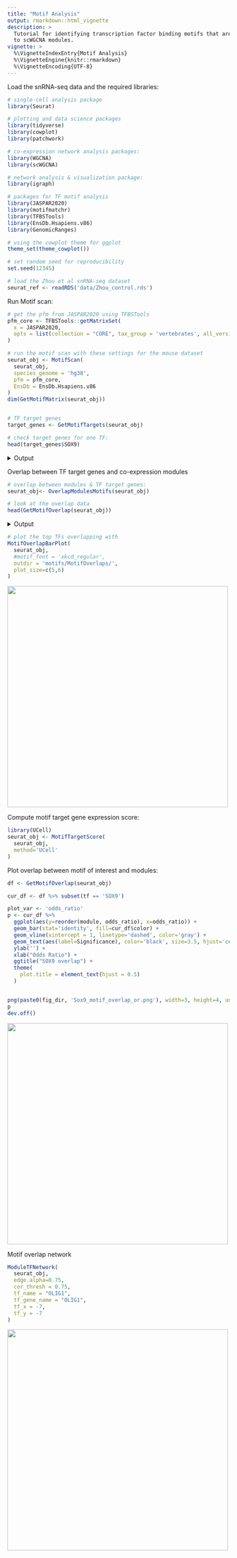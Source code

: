 ```yaml
---
title: "Motif Analysis"
output: rmarkdown::html_vignette
description: >
  Tutorial for identifying transcription factor binding motifs that are related
  to scWGCNA modules.
vignette: >
  %\VignetteIndexEntry{Motif Analysis}
  %\VignetteEngine{knitr::rmarkdown}
  %\VignetteEncoding{UTF-8}
---
```



Load the snRNA-seq data and the required libraries:
```r

# single-cell analysis package
library(Seurat)

# plotting and data science packages
library(tidyverse)
library(cowplot)
library(patchwork)

# co-expression network analysis packages:
library(WGCNA)
library(scWGCNA)

# network analysis & visualization package:
library(igraph)

# packages for TF motif analysis
library(JASPAR2020)
library(motifmatchr)
library(TFBSTools)
library(EnsDb.Hsapiens.v86)
library(GenomicRanges)

# using the cowplot theme for ggplot
theme_set(theme_cowplot())

# set random seed for reproducibility
set.seed(12345)

# load the Zhou et al snRNA-seq dataset
seurat_ref <- readRDS('data/Zhou_control.rds')

```

Run Motif scan:

```r

# get the pfm from JASPAR2020 using TFBSTools
pfm_core <- TFBSTools::getMatrixSet(
  x = JASPAR2020,
  opts = list(collection = "CORE", tax_group = 'vertebrates', all_versions = FALSE)
)

# run the motif scan with these settings for the mouse dataset
seurat_obj <- MotifScan(
  seurat_obj,
  species_genome = 'hg38',
  pfm = pfm_core,
  EnsDb = EnsDb.Hsapiens.v86
)
dim(GetMotifMatrix(seurat_obj))


# TF target genes
target_genes <- GetMotifTargets(seurat_obj)

# check target genes for one TF:
head(target_genes$SOX9)

```

<details> <summary> Output </summary>
```
[1] "OR4F5"  "TTLL10" "SDF4"   "ATAD3C" "MIB2"   "CDK11B"
```
</details>

Overlap between TF target genes and co-expression modules

```r

# overlap between modules & TF target genes:
seurat_obj<- OverlapModulesMotifs(seurat_obj)

# look at the overlap data
head(GetMotifOverlap(seurat_obj))

```

<details> <summary> Output </summary>
```
module           tf      color odds_ratio       pval        fdr
Arnt         INH-M1         Arnt lightgreen  1.8100972 0.04229064 0.06409755
Ahr::Arnt    INH-M1    Ahr::Arnt lightgreen  1.9306874 0.01521384 0.02637231
Ddit3::Cebpa INH-M1 Ddit3::Cebpa lightgreen  1.4769054 0.17180719 0.21395236
Mecom        INH-M1        Mecom lightgreen  1.1494048 0.39598290 0.43952275
FOXF2        INH-M1        FOXF2 lightgreen  1.7265993 0.06967679 0.09851950
FOXD1        INH-M1        FOXD1 lightgreen  0.8656827 0.68554365 0.71222835
      Significance     Jaccard size_intersection
Arnt                      0.002775575                14
Ahr::Arnt               * 0.002818573                19
Ddit3::Cebpa              0.002379819                10
Mecom                     0.001917546                10

FOXF2                     0.002699663                12
FOXD1                     0.001482800                 5
```
</details>

```r

# plot the top TFs overlapping with
MotifOverlapBarPlot(
  seurat_obj,
  #motif_font = 'xkcd_regular',
  outdir = 'motifs/MotifOverlaps/',
  plot_size=c(5,6)
)


```

<img src="figures/motif_analysis/motif_barplot.png" width="500" height="500">


Compute motif target gene expression score:

```r

library(UCell)
seurat_obj <- MotifTargetScore(
  seurat_obj,
  method='UCell'
)


```

Plot overlap between motif of interest and modules:

```r


df <- GetMotifOverlap(seurat_obj)

cur_df <- df %>% subset(tf == 'SOX9')

plot_var <- 'odds_ratio'
p <- cur_df %>%
  ggplot(aes(y=reorder(module, odds_ratio), x=odds_ratio)) +
  geom_bar(stat='identity', fill=cur_df$color) +
  geom_vline(xintercept = 1, linetype='dashed', color='gray') +
  geom_text(aes(label=Significance), color='black', size=3.5, hjust='center') +
  ylab('') +
  xlab("Odds Ratio") +
  ggtitle("SOX9 overlap") +
  theme(
    plot.title = element_text(hjust = 0.5)
  )


png(paste0(fig_dir, 'Sox9_motif_overlap_or.png'), width=3, height=4, units='in', res=400)
p
dev.off()

```

<img src="figures/motif_analysis/Sox9_motif_overlap_or.png" width="500" height="500">

Motif overlap network

```r

ModuleTFNetwork(
  seurat_obj,
  edge.alpha=0.75,
  cor_thresh = 0.75,
  tf_name = "OLIG1",
  tf_gene_name = "OLIG1",
  tf_x = -7,
  tf_y = -7
)

```

<img src="figures/motif_analysis/sox9_overlap_net.png" width="500" height="500">
